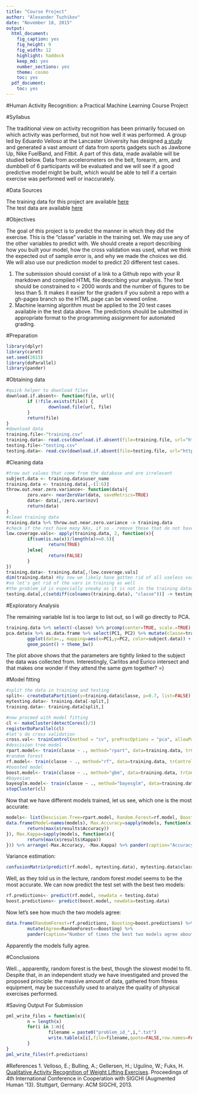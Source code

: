 ```yaml
---
title: "Course Project"
author: "Alexander Tuzhikov"
date: "November 18, 2015"
output:
  html_document:
    fig_caption: yes
    fig_height: 9
    fig_width: 12
    highlight: haddock
    keep_md: yes
    number_sections: yes
    theme: cosmo
    toc: yes
  pdf_document:
    toc: yes
---
```


#Human Activity Recognition: a Practical Machine Learning Course Project

#Syllabus

The traditional view on activity recognition has been primarily focused on which activity was performed, but not how well it was performed. A group led by Eduardo Velloso at the Lancaster University has designed [a study](http://groupware.les.inf.puc-rio.br/work.jsf?p1=11201) and generated a vast amount of data from sports gadgets such as Jawbone Up, Nike FuelBand, and Fitbit. A part of this data, made available will be studied below. Data from accelerometers on the belt, forearm, arm, and dumbbell of 6 participants will be evaluated and we will see if a good predictive model might be built, which would be able to tell if a certain exercise was performed well or inaccurately.

#Data Sources

The training data for this project are available [here](https://d396qusza40orc.cloudfront.net/predmachlearn/pml-training.csv)  
The test data are available [here](https://d396qusza40orc.cloudfront.net/predmachlearn/pml-testing.csv)


#Objectives

The goal of this project is to predict the manner in which they did the exercise. This is the "classe" variable in the training set. We may use any of the other variables to predict with. We should create a report describing how you built your model, how the cross validation was used, what we think the expected out of sample error is, and why we made the choices we did. We will also use our prediction model to predict 20 different test cases. 

1. The submission should consist of a link to a Github repo with your R markdown and compiled HTML file describing your analysis. The text should be constrained to < 2000 words and the number of figures to be less than 5. It makes it easier for the graders if you submit a repo with a gh-pages branch so the HTML page can be viewed online.
2. Machine learning algorithm must be applied to the 20 test cases available in the test data above. The predictions should be submitted in appropriate format to the programming assignment for automated grading.

#Preparation

```r
library(dplyr)
library(caret)
set.seed(2015)
library(doParallel)
library(pander)
```

#Obtaining data

```r
#quick helper to download files
download.if.absent<- function(file, url){
        if (!file.exists(file)) {
                download.file(url, file)
        }
        return(file)
}
#download data
training.file<-"training.csv"
training.data<- read.csv(download.if.absent(file=training.file, url="http://d396qusza40orc.cloudfront.net/predmachlearn/pml-training.csv"))
testing.file<-"testing.csv"
testing.data<- read.csv(download.if.absent(file=testing.file, url="http://d396qusza40orc.cloudfront.net/predmachlearn/pml-testing.csv"))
```

#Cleaning data

```r
#trow out values that come from the database and are irrelevant
subject.data <- training.data$user_name
training.data <- training.data[,-(1:6)]
throw.out.near.zero.variance<- function(data){
        zero.var<- nearZeroVar(data, saveMetrics=TRUE)
        data<- data[,!zero.var$nzv]
        return(data)
}
#clean training data
training.data %>% throw.out.near.zero.variance -> training.data
#check if the rest have many NAs, if so - remove those that do not have even half values
low.coverage.vals<- apply(training.data, 2, function(x){
        if(sum(is.na(x))/length(x)>=0.5){
                return(TRUE)
        }else{
                return(FALSE)
        }
})
training.data<- training.data[,!low.coverage.vals]
dim(training.data) #by now we likely have gotten rid of all useless variables
#so let's get rid of the vars in training as well
#the problem_id is especially sneaky as it is not in the training dataset
testing.data[,c(setdiff(colnames(training.data), "classe"))] -> testing.data
```

#Exploratory Analysis

The remaining variable list is too large to list out, so I will go directly to PCA.

```r
training.data %>% select(-classe) %>% prcomp(center=TRUE, scale.=TRUE) -> pca.data
pca.data$x %>% as.data.frame %>% select(PC1, PC2) %>% mutate(classe=training.data$classe) %>%
        ggplot(data=., mapping=aes(x=PC1,y=PC2, color=subject.data)) +
        geom_point() + theme_bw()
```

The plot above shows that the parameters are tightly linked to the subject the data was collected from. Interestingly, Carlitos and Eurico intersect and that makes one wonder if they attend the same gym together? =)

#Model fitting

```r
#split the data in training and testing
split<- createDataPartition(y=training.data$classe, p=0.7, list=FALSE)
mytesting.data<- training.data[-split,]
training.data<- training.data[split,]

#now proceed with model fitting
cl <- makeCluster(detectCores()/3)
registerDoParallel(cl)
#let's do cross validation
cross.val<- trainControl(method = "cv", preProcOptions = "pca", allowParallel = TRUE, number=10)
#descision tree model
rpart.model<- train(classe ~ ., method="rpart", data=training.data, trControl=cross.val)
#random forest
rf.model<- train(classe ~ ., method="rf", data=training.data, trControl=cross.val, prox=TRUE) # random forest generation here is just hellishly expensive in terms of bot cpu and ram..
#boosted model
boost.model<- train(classe ~ ., method="gbm", data=training.data, trControl=cross.val, verbose=FALSE)
#bayesian
bayesglm.model<- train(classe ~ ., method="bayesglm", data=training.data, trControl=cross.val)
stopCluster(cl)
```

Now that we have different models trained, let us see, which one is the most accurate:

```r
models<- list(Descision.Tree=rpart.model, Random.Forest=rf.model, Boosted=boost.model, Bayes.GLM=bayesglm.model)
data.frame(Model=names(models), Max.Accuracy=sapply(models, function(x){
        return(max(x$results$Accuracy))
}), Max.Kappa=sapply(models, function(x){
        return(max(x$results$Kappa))
})) %>% arrange(-Max.Accuracy, -Max.Kappa) %>% pander(caption="Accuracy and Kappa by model")
```

Variance estimation:

```r
confusionMatrix(predict(rf.model, mytesting.data), mytesting.data$classe)
```

Well, as they told us in the lecture, random forest model seems to be the most accurate. We can now predict the test set with the best two models:

```r
rf.predictions<- predict(rf.model, newdata = testing.data)
boost.predictions<- predict(boost.model, newdata=testing.data)
```

Now let's see how much the two models agree:

```r
data.frame(RandomForest=rf.predictions, Boosting=boost.predictions) %>%
        mutate(Agree=RandomForest==Boosting) %>%
        pander(caption="Number of times the best two models agree about the test set classification")
```

Apparently the models fully agree.

#Conclusions

Well.., apparently, random forest is the best, though the slowest model to fit. Despite that, in an independent study we have investigated and proved the proposed principle: the massive amount of data, gathered from fitness equipment, may be successfully used to analyze the quality of physical exercises performed.

#Saving Output For Submission

```r
pml_write_files = function(x){
        n = length(x)
        for(i in 1:n){
                filename = paste0("problem_id_",i,".txt")
                write.table(x[i],file=filename,quote=FALSE,row.names=FALSE,col.names=FALSE)
        }
}
pml_write_files(rf.predictions)
```

#References
1. Velloso, E.; Bulling, A.; Gellersen, H.; Ugulino, W.; Fuks, H. [Qualitative Activity Recognition of Weight Lifting Exercises](http://groupware.les.inf.puc-rio.br/work.jsf?p1=11201). Proceedings of 4th International Conference in Cooperation with SIGCHI (Augmented Human '13). Stuttgart, Germany: ACM SIGCHI, 2013.